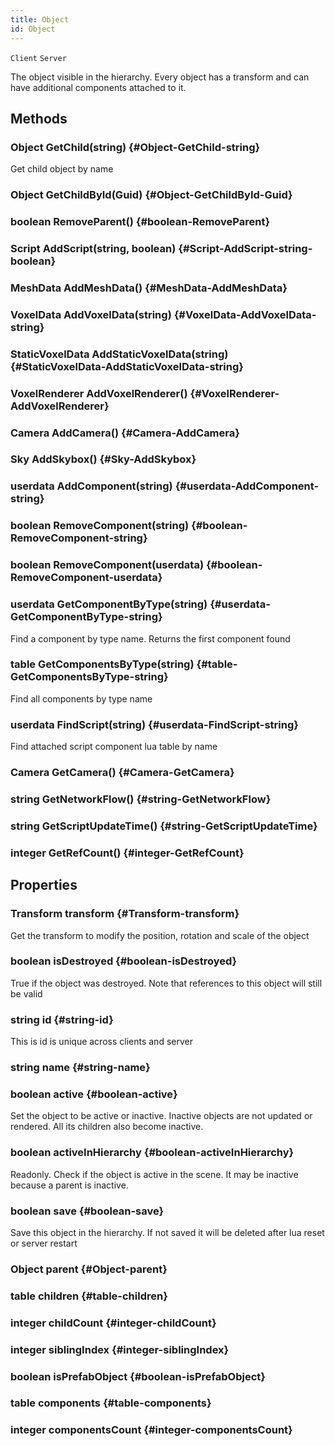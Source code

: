 ```yaml
---
title: Object
id: Object
---
```

`Client`
`Server`

The object visible in the hierarchy. Every object has a transform and can have additional components attached to it.

## Methods

### Object GetChild(string) {#Object-GetChild-string}
Get child object by name

### Object GetChildById(Guid) {#Object-GetChildById-Guid}

### boolean RemoveParent() {#boolean-RemoveParent}

### Script AddScript(string, boolean) {#Script-AddScript-string-boolean}

### MeshData AddMeshData() {#MeshData-AddMeshData}

### VoxelData AddVoxelData(string) {#VoxelData-AddVoxelData-string}

### StaticVoxelData AddStaticVoxelData(string) {#StaticVoxelData-AddStaticVoxelData-string}

### VoxelRenderer AddVoxelRenderer() {#VoxelRenderer-AddVoxelRenderer}

### Camera AddCamera() {#Camera-AddCamera}

### Sky AddSkybox() {#Sky-AddSkybox}

### userdata AddComponent(string) {#userdata-AddComponent-string}

### boolean RemoveComponent(string) {#boolean-RemoveComponent-string}

### boolean RemoveComponent(userdata) {#boolean-RemoveComponent-userdata}

### userdata GetComponentByType(string) {#userdata-GetComponentByType-string}
Find a component by type name. Returns the first component found

### table GetComponentsByType(string) {#table-GetComponentsByType-string}
Find all components by type name

### userdata FindScript(string) {#userdata-FindScript-string}
Find attached script component lua table by name

### Camera GetCamera() {#Camera-GetCamera}

### string GetNetworkFlow() {#string-GetNetworkFlow}

### string GetScriptUpdateTime() {#string-GetScriptUpdateTime}

### integer GetRefCount() {#integer-GetRefCount}

## Properties

### Transform transform {#Transform-transform}
Get the transform to modify the position, rotation and scale of the object

### boolean isDestroyed {#boolean-isDestroyed}
True if the object was destroyed. Note that references to this object will still be valid 

### string id {#string-id}
This is id is unique across clients and server

### string name {#string-name}

### boolean active {#boolean-active}
Set the object to be active or inactive. Inactive objects are not updated or rendered. 
All its children also become inactive.

### boolean activeInHierarchy {#boolean-activeInHierarchy}
Readonly. Check if the object is active in the scene. It may be inactive because a parent is inactive.

### boolean save {#boolean-save}
Save this object in the hierarchy. If not saved it will be deleted after lua reset or server restart

### Object parent {#Object-parent}

### table children {#table-children}

### integer childCount {#integer-childCount}

### integer siblingIndex {#integer-siblingIndex}

### boolean isPrefabObject {#boolean-isPrefabObject}

### table components {#table-components}

### integer componentsCount {#integer-componentsCount}

